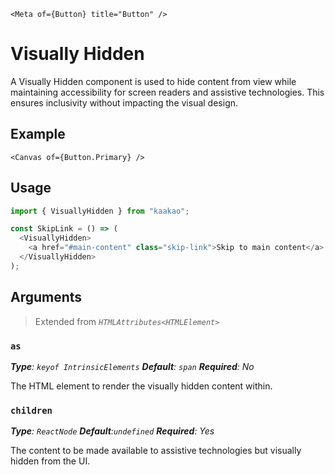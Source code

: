 ```
<Meta of={Button} title="Button" />
```

# Visually Hidden

A Visually Hidden component is used to hide content from view while maintaining
accessibility for screen readers and assistive technologies. This ensures
inclusivity without impacting the visual design.

## Example

```
<Canvas of={Button.Primary} />
```

## Usage

```ts
import { VisuallyHidden } from "kaakao";

const SkipLink = () => (
  <VisuallyHidden>
    <a href="#main-content" class="skip-link">Skip to main content</a>
  </VisuallyHidden>
);
```

## Arguments

> Extended from _`HTMLAttributes<HTMLElement>`_

### `as`

_**Type**: `keyof IntrinsicElements` **Default**: `span` **Required**: No_

The HTML element to render the visually hidden content within.

### `children`

_**Type**: `ReactNode` **Default**:`undefined` **Required**: Yes_

The content to be made available to assistive technologies but visually hidden
from the UI.
